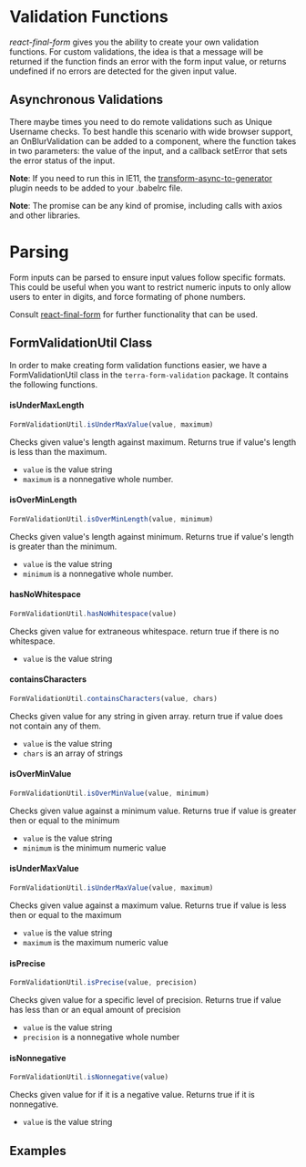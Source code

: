 

<Badge />

# Validation Functions

*react-final-form* gives you the ability to create your own validation functions. For custom validations, the idea is that a message will be returned if the function finds an error with the form input value, or returns undefined if no errors are detected for the given input value.

## Asynchronous Validations

There maybe times you need to do remote validations such as Unique Username checks. To best handle this scenario with wide browser support, an OnBlurValidation can be added to a component, where the function takes in two parameters: the value of the input, and a callback setError that sets the error status of the input.

**Note**: If you need to run this in IE11, the [transform-async-to-generator](https://www.npmjs.com/package/babel-plugin-transform-async-to-generator) plugin needs to be added to your .babelrc file.

**Note**: The promise can be any kind of promise, including calls with axios and other libraries.

# Parsing

Form inputs can be parsed to ensure input values follow specific formats. This could be useful when you want to restrict numeric inputs to only allow users to enter in digits, and force formating of phone numbers.

Consult [react-final-form](https://github.com/final-form/react-final-form) for further functionality that can be used.

## FormValidationUtil Class

In order to make creating form validation functions easier, we have a FormValidationUtil class in the `terra-form-validation` package. It contains the following functions.

#### isUnderMaxLength

```javascript
FormValidationUtil.isUnderMaxValue(value, maximum)
```

Checks given value's length against maximum. Returns true if value's length is less than the maximum.
* `value` is the value string
* `maximum` is a nonnegative whole number.


#### isOverMinLength

```javascript
FormValidationUtil.isOverMinLength(value, minimum)
```

Checks given value's length against minimum. Returns true if value's length is greater than the minimum.
* `value` is the value string
* `minimum` is a nonnegative whole number.

#### hasNoWhitespace

```javascript
FormValidationUtil.hasNoWhitespace(value)
```

Checks given value for extraneous whitespace. return true if there is no whitespace.
* `value` is the value string

#### containsCharacters

```javascript
FormValidationUtil.containsCharacters(value, chars)
```

Checks given value for any string in given array. return true if value does not contain any of them.
* `value` is the value string
* `chars` is an array of strings

#### isOverMinValue

```javascript
FormValidationUtil.isOverMinValue(value, minimum)
```

Checks given value against a minimum value. Returns true if value is greater then or equal to the minimum
* `value` is the value string
* `minimum` is the minimum numeric value

#### isUnderMaxValue

```javascript
FormValidationUtil.isUnderMaxValue(value, maximum)
```

Checks given value against a maximum value. Returns true if value is less then or equal to the maximum
* `value` is the value string
* `maximum` is the maximum numeric value

#### isPrecise

```javascript
FormValidationUtil.isPrecise(value, precision)
```

Checks given value for a specific level of precision. Returns true if value has less than or an equal amount of precision
* `value` is the value string
* `precision` is a nonnegative whole number

#### isNonnegative

```javascript
FormValidationUtil.isNonnegative(value)
```

Checks given value for if it is a negative value. Returns true if it is nonnegative.
* `value` is the value string

## Examples 
<ValidationAsynchronous title='Asynchronous Function' />
<ValidationParsing title= 'Parsing Function' />
